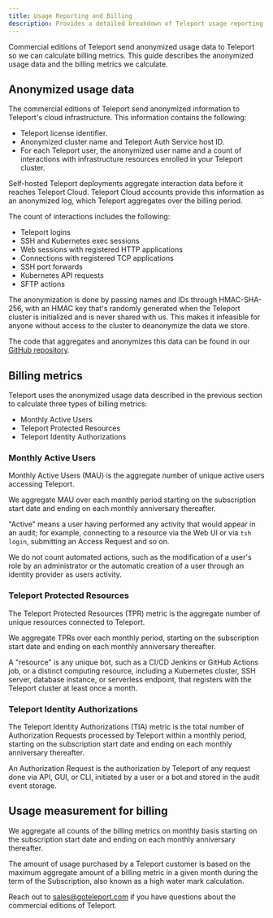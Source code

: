 ```yaml
---
title: Usage Reporting and Billing
description: Provides a detailed breakdown of Teleport usage reporting and billing.
---
```


Commercial editions of Teleport send anonymized usage data to Teleport so we can
calculate billing metrics. This guide describes the anonymized usage data and
the billing metrics we calculate.

## Anonymized usage data

The commercial editions of Teleport send anonymized information to Teleport's
cloud infrastructure. This information contains the following:

- Teleport license identifier.
- Anonymized cluster name and Teleport Auth Service host ID.
- For each Teleport user, the anonymized user name and a count of interactions
  with infrastructure resources enrolled in your Teleport cluster. 

Self-hosted Teleport deployments aggregate interaction data before it reaches
Teleport Cloud. Teleport Cloud accounts provide this information as an
anonymized log, which Teleport aggregates over the billing period.  

The count of interactions includes the following:

- Teleport logins
- SSH and Kubernetes exec sessions
- Web sessions with registered HTTP applications
- Connections with registered TCP applications
- SSH port forwards
- Kubernetes API requests
- SFTP actions

The anonymization is done by passing names and IDs through HMAC-SHA-256, with an
HMAC key that's randomly generated when the Teleport cluster is initialized and
is never shared with us. This makes it infeasible for anyone without access to
the cluster to deanonymize the data we store.

The code that aggregates and anonymizes this data can be found in our [GitHub
repository](https://github.com/gravitational/teleport/tree/master/lib/usagereporter/teleport/aggregating).

## Billing metrics

Teleport uses the anonymized usage data described in the previous section to
calculate three types of billing metrics:

- Monthly Active Users
- Teleport Protected Resources
- Teleport Identity Authorizations

### Monthly Active Users 

Monthly Active Users (MAU) is the aggregate number of unique
active users accessing Teleport. 

We aggregate MAU over each monthly period starting on the subscription start date and ending on each
monthly anniversary thereafter.

"Active" means a user having performed any activity that would appear in an audit; for example, 
connecting to a resource via the Web UI or via `tsh login`, submitting an Access Request and so on.

We do not count automated actions, such as the modification
of a user's role by an administrator or the automatic creation of a user 
through an identity provider as users activity.

### Teleport Protected Resources

The Teleport Protected Resources (TPR) metric is the aggregate number of unique resources connected to Teleport.

We aggregate TPRs over each monthly period, 
starting on the subscription start date and ending on each monthly anniversary thereafter.

A "resource" is any unique bot, such as a CI/CD Jenkins or GitHub Actions job, 
or a distinct computing resource, including a Kubernetes cluster, SSH server, 
database instance, or serverless endpoint, that registers with the Teleport cluster at least once a month.

### Teleport Identity Authorizations

The Teleport Identity Authorizations (TIA) metric is the total number of Authorization Requests 
processed by Teleport within a monthly period, starting on the subscription start date and ending 
on each monthly anniversary thereafter.

An Authorization Request is the authorization by Teleport of any request done via API, GUI, or CLI, 
initiated by a user or a bot and stored in the audit event storage.


## Usage measurement for billing

We aggregate all counts of the billing metrics on monthly basis starting on
the subscription start date and ending on each monthly anniversary thereafter.

The amount of usage purchased by a Teleport customer is based on the maximum
aggregate amount of a billing metric in a given month during the term of the
Subscription, also known as a high water mark calculation.

Reach out to sales@goteleport.com if you have questions about the
commercial editions of Teleport.
